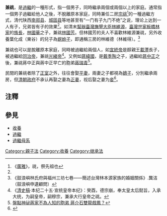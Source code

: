 '''兼祧'''，是[[過繼|過繼]]的一種形式，指一個男子，同時繼承兩個或兩個以上的家庭。通常指一個男子過繼給他人之後，不脫離原本家庭，同時兼任二房[[繼承人|宗祧]]<ref>《[[廣雅|廣雅]]》，祧，祭先祖也</ref>的一種過繼方式，清代陕西[[南郑县|南郑县]]、[[城固县|城固县]]等地甚至有“一门有子九门不绝”之说，理论上达到一人有子，兄弟皆有子的效果<ref name="a1"/>。如清末[[督辦臺灣撫墾大臣|幫辦臺灣撫墾大臣]][[林維源|林維源]]，[[臺灣|臺灣]][[世家|世家]][[板橋林家|板橋林家]]的[[族長|族長]]，[[林國華_(板橋林家)|林國華]]之子，兼祧[[林國芳|林國芳]]。但林國芳的夫人不喜歡林維源兼祧，另外收養葉化成（東谷）的兒子為[[收養|螟蛉子]]，即通稱三房的林維德（林維得）。<ref>《鼓浪嶼林氏府與福州三坊七巷——簡述台灣林本源家族的婚姻關係》.龔洁（鼓浪嶼申遺顧問）</ref>

兼祧也可以是脫離原本家庭，同時被過繼給兩個人，如[[溥仪|宣統帝]]是醇親王[[載灃|載灃]]長子，被過繼給[[同治帝|同治帝]]，兼祧[[光緒帝|光緒帝]]<ref>《[[清史稿|清史稿]]·本纪二十五·宣统皇帝本纪》：癸酉，德宗崩，奉太皇太后懿旨，入承大统，为嗣皇帝，嗣穆宗，兼承大行皇帝之祧。</ref>。又例如[[蔣緯國|蔣緯國]]，是[[戴季陶|戴季陶]]之子，過繼給[[蔣中正|蔣中正]]之後，兼祧蔣中正與蔣中正早亡的胞弟[[蔣瑞青|蔣瑞青]]<ref>[http://news.sohu.com/20140320/n423345787.shtml 盤點神祕蔣家不為人知的胞弟 蔣介石雙龍戲鳳？]</ref>。

民間的兼祧者除了[[正室|正室]]之外，往往會娶[[平妻|平妻]]，兩妻之子都視為[[嫡子|嫡子]]，分別繼承兩房，但[[清朝政府|清朝政府]]不承认再娶之妻為[[正妻|正妻]]，视后娶之妻为[[妾|妾]]<ref name="a1">{{Cite web |url=http://www.cssn.cn/fx/fx_flsx/201405/t20140506_1149259.shtml |title=论清代民事习惯中的兼祧规则————以《民事习惯调查报告录》为基础的考察 |accessdate=2017-08-20 |author=作者：徐进 |date= |work= |publisher=中国社会科学网，来源：《甘肃政法学院学报》2013年第5期 |language=Zh-hans |archive-date=2016-12-02 |archive-url=https://web.archive.org/web/20161202040336/http://www.cssn.cn/fx/fx_flsx/201405/t20140506_1149259.shtml |dead-url=no }}</ref>。

==注釋==
{{reflist}}

==參見==
*[[收養|收養]]
*[[過繼|過繼]]
*[[過繼母系|過繼母系]]

[[Category:親子法|Category:親子法]]
[[Category:收養|Category:收養]]
[[Category:继承法|Category:继承法]]